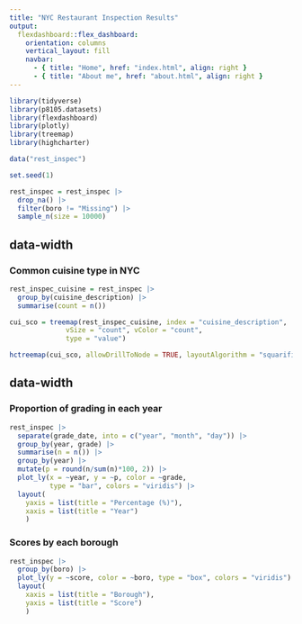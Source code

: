 ```yaml
---
title: "NYC Restaurant Inspection Results"
output: 
  flexdashboard::flex_dashboard:
    orientation: columns
    vertical_layout: fill
    navbar:
      - { title: "Home", href: "index.html", align: right }
      - { title: "About me", href: "about.html", align: right }
---
```


```r
library(tidyverse)
library(p8105.datasets)
library(flexdashboard)
library(plotly)
library(treemap)
library(highcharter)

data("rest_inspec")

set.seed(1)

rest_inspec = rest_inspec |> 
  drop_na() |> 
  filter(boro != "Missing") |> 
  sample_n(size = 10000)
```


{data-width=650}
-----------------------------------------------------------------------

### Common cuisine type in NYC

```r
rest_inspec_cuisine = rest_inspec |> 
  group_by(cuisine_description) |> 
  summarise(count = n())

cui_sco = treemap(rest_inspec_cuisine, index = "cuisine_description",
              vSize = "count", vColor = "count",
              type = "value") 
```

```r
hctreemap(cui_sco, allowDrillToNode = TRUE, layoutAlgorithm = "squarified") 
```


{data-width=350}
-----------------------------------------------------------------------

### Proportion of grading in each year

```r
rest_inspec |> 
  separate(grade_date, into = c("year", "month", "day")) |> 
  group_by(year, grade) |> 
  summarise(n = n()) |> 
  group_by(year) |> 
  mutate(p = round(n/sum(n)*100, 2)) |> 
  plot_ly(x = ~year, y = ~p, color = ~grade,
          type = "bar", colors = "viridis") |> 
  layout(
    yaxis = list(title = "Percentage (%)"),
    xaxis = list(title = "Year")
    )
```

### Scores by each borough 

```r
rest_inspec |> 
  group_by(boro) |> 
  plot_ly(y = ~score, color = ~boro, type = "box", colors = "viridis") |> 
  layout(
    xaxis = list(title = "Borough"),
    yaxis = list(title = "Score")
    )
```

